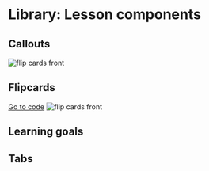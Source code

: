 # Library: Lesson components
## Callouts
![flip cards front](images/learning-goal.png)
## Flipcards 
[Go to code](https://github.com/JennaLeysens/channable-academy/blob/main/lesson-components/flip-cards)
![flip cards front](/images/flipcards.png)
## Learning goals
## Tabs 
